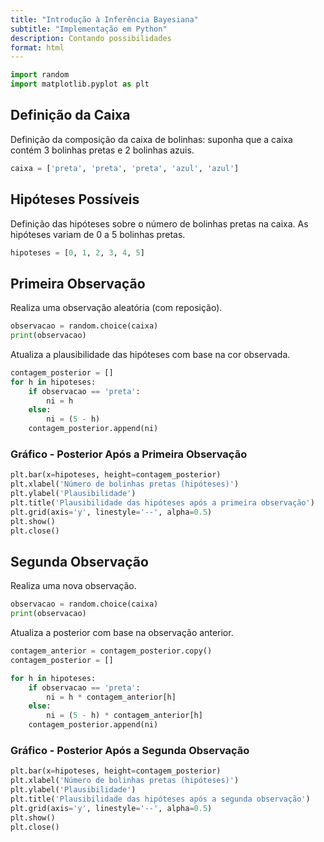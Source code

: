 ```yaml
---
title: "Introdução à Inferência Bayesiana"
subtitle: "Implementação em Python"
description: Contando possibilidades
format: html
---
```


```python
import random
import matplotlib.pyplot as plt
```

## Definição da Caixa

Definição da composição da caixa de bolinhas: suponha que a caixa contém 3 bolinhas pretas e 2 bolinhas azuis.

```python
caixa = ['preta', 'preta', 'preta', 'azul', 'azul']
```

## Hipóteses Possíveis

Definição das hipóteses sobre o número de bolinhas pretas na caixa. As hipóteses variam de 0 a 5 bolinhas pretas.

```python
hipoteses = [0, 1, 2, 3, 4, 5]
```

## Primeira Observação

Realiza uma observação aleatória (com reposição).

```python
observacao = random.choice(caixa)
print(observacao)
```

Atualiza a plausibilidade das hipóteses com base na cor observada.

```python
contagem_posterior = []
for h in hipoteses:
    if observacao == 'preta':
        ni = h
    else:
        ni = (5 - h)
    contagem_posterior.append(ni)
```

### Gráfico - Posterior Após a Primeira Observação

```python
plt.bar(x=hipoteses, height=contagem_posterior)
plt.xlabel('Número de bolinhas pretas (hipóteses)')
plt.ylabel('Plausibilidade')
plt.title('Plausibilidade das hipóteses após a primeira observação')
plt.grid(axis='y', linestyle='--', alpha=0.5)
plt.show()
plt.close()
```

## Segunda Observação

Realiza uma nova observação.

```python
observacao = random.choice(caixa)
print(observacao)
```

Atualiza a posterior com base na observação anterior.

```python
contagem_anterior = contagem_posterior.copy()
contagem_posterior = []

for h in hipoteses:
    if observacao == 'preta':
        ni = h * contagem_anterior[h]
    else:
        ni = (5 - h) * contagem_anterior[h]
    contagem_posterior.append(ni)
```

### Gráfico - Posterior Após a Segunda Observação

```python
plt.bar(x=hipoteses, height=contagem_posterior)
plt.xlabel('Número de bolinhas pretas (hipóteses)')
plt.ylabel('Plausibilidade')
plt.title('Plausibilidade das hipóteses após a segunda observação')
plt.grid(axis='y', linestyle='--', alpha=0.5)
plt.show()
plt.close()
```

